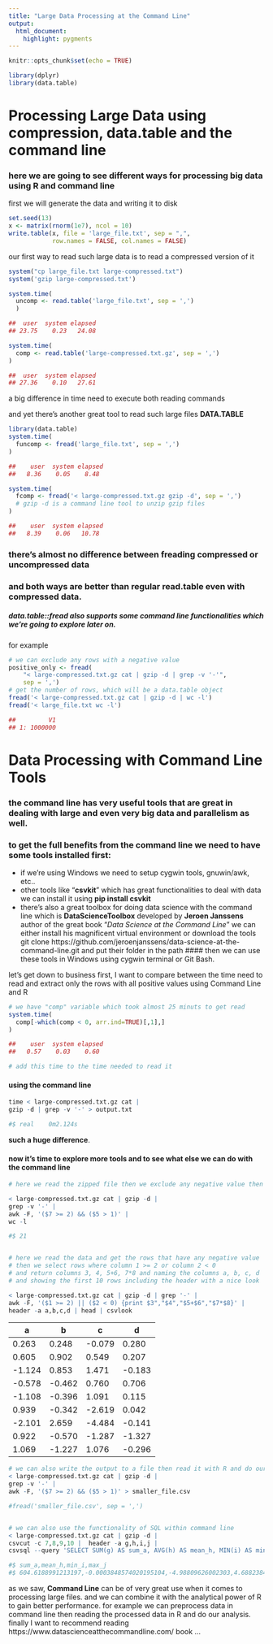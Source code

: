 ---
title: "Large Data Processing at the Command Line"
output: 
  html_document:
    highlight: pygments
---

```{r setup, include=FALSE}
knitr::opts_chunk$set(echo = TRUE)
```
```{r dplyr, include=FALSE}
library(dplyr)
library(data.table)
```
# Processing Large Data using compression, data.table and the command line
### here we are going to see different ways for processing big data using R and command line
first we will generate the data and writing it to disk
```{r generate, eval=FALSE}
set.seed(13)
x <- matrix(rnorm(1e7), ncol = 10)
write.table(x, file = 'large_file.txt', sep = ",", 
            row.names = FALSE, col.names = FALSE)

```
our first way to read such large data is to read a compressed version of it
```{r comp, eval=FALSE}
system("cp large_file.txt large-compressed.txt")
system('gzip large-compressed.txt')

system.time(
  uncomp <- read.table('large_file.txt', sep = ',')
  )

##  user  system elapsed 
## 23.75    0.23   24.08

system.time(
  comp <- read.table('large-compressed.txt.gz', sep = ',')
)

##  user  system elapsed 
## 27.36    0.10   27.61 

```
a big difference in time need to execute both reading commands

and yet there's another great tool to read such large files **DATA.TABLE**
```{r fread, eval=FALSE}
library(data.table)
system.time(
  funcomp <- fread('large_file.txt', sep = ',')
)

##    user  system elapsed 
##   8.36    0.05    8.48 

system.time(
  fcomp <- fread('< large-compressed.txt.gz gzip -d', sep = ',')
  # gzip -d is a command line tool to unzip gzip files
)

##    user  system elapsed 
##   8.39    0.06   10.78 

```
### there's almost no difference between freading compressed or uncompressed data 
### and both ways are better than regular read.table even with compressed data.

##### data.table::fread also supports some command line functionalities which we're going to explore later on.
for example 
```{r freadcmd, eval=FALSE}
# we can exclude any rows with a negative value
positive_only <- fread(
    "< large-compressed.txt.gz cat | gzip -d | grep -v '-'", 
    sep = ',')
# get the number of rows, which will be a data.table object
fread('< large-compressed.txt.gz cat | gzip -d | wc -l')
fread('< large_file.txt wc -l')

##         V1
## 1: 1000000

```

# Data Processing with Command Line Tools
### the command line has very useful tools that are great in dealing with large and even very big data and parallelism as well.
### to get the full benefits from the command line we need to have some tools installed first:
- if we're using Windows we need to setup cygwin tools, gnuwin/awk, etc..
- other tools like "**csvkit**" which has great functionalities to deal with data we   can install it using **pip install csvkit**
- there's also a great toolbox for doing data science with the command line 
  which is **DataScienceToolbox** developed by **Jeroen Janssens** author of the      great book "*Data Science at the Command Line*"
  we can either install his magnificent virtual environment or download the tools     git clone https://github.com/jeroenjanssens/data-science-at-the-command-line.git
  and put their folder in the path
#### then we can use these tools in Windows using cygwin terminal or Git Bash.  

let's get down to business 
first, I want to compare between the time need to read and extract only the rows with all positive values using Command Line and R

```{r exclude, eval=FALSE}
# we have "comp" variable which took almost 25 minuts to get read
system.time(
  comp[-which(comp < 0, arr.ind=TRUE)[,1],]
)

##    user  system elapsed 
##   0.57    0.03    0.60

# add this time to the time needed to read it

```
#### using the command line 
```{r, engine='bash', eval=FALSE}
time < large-compressed.txt.gz cat | 
gzip -d | grep -v '-' > output.txt

#$ real    0m2.124s

```
**such a huge difference**.

#### now it's time to explore more tools and to see what else we can do with the command line 

```{r commandline, engine='bash', eval=FALSE}
# here we read the zipped file then we exclude any negative value then we choose only the rows where columns 7 is greater than or equal to 2 and column 5 is greater than 1 then we get the number of rows

< large-compressed.txt.gz cat | gzip -d |
grep -v '-' |
awk -F, '($7 >= 2) && ($5 > 1)' | 
wc -l

#$ 21


# here we read the data and get the rows that have any negative value
# then we select rows where column 1 >= 2 or column 2 < 0 
# and return columns 3, 4, 5+6, 7*8 and naming the columns a, b, c, d 
# and showing the first 10 rows including the header with a nice look 

< large-compressed.txt.gz cat | gzip -d | grep '-' | 
awk -F, '($1 >= 2) || ($2 < 0) {print $3","$4","$5+$6","$7*$8}' | 
header -a a,b,c,d | head | csvlook

```
 |      a  |      b |       c |       d | 
 | ------ | -------| ------- | ------- | 
 |  0.263 |  0.248 | -0.079 |  0.280 | 
 |  0.605 |  0.902 |  0.549 |  0.207 | 
 | -1.124 |  0.853 |  1.471 | -0.183 | 
 | -0.578 | -0.462 |  0.760 |  0.706 | 
 | -1.108 | -0.396 |  1.091 |  0.115 | 
 |  0.939 | -0.342 | -2.619 |  0.042 | 
 | -2.101 |  2.659 | -4.484 | -0.141 | 
 |  0.922 | -0.570 | -1.287 | -1.327 | 
 |  1.069 | -1.227 |  1.076 | -0.296 | 

```{r commandline2, engine='bash', eval=FALSE}
# we can also write the output to a file then read it with R and do our analysis on it being much smaller
< large-compressed.txt.gz cat | gzip -d |
grep -v '-' |
awk -F, '($7 >= 2) && ($5 > 1)' > smaller_file.csv

#fread('smaller_file.csv', sep = ',')


# we can also use the functionality of SQL within command line
< large-compressed.txt.gz cat | gzip -d |
csvcut -c 7,8,9,10 |  header -a g,h,i,j |
csvsql --query 'SELECT SUM(g) AS sum_a, AVG(h) AS mean_h, MIN(i) AS min_i, MAX(j) AS max_j FROM stdin'

#$ sum_a,mean_h,min_i,max_j
#$ 604.6188991213197,-0.0003848574020195104,-4.98809626002303,4.68823847832136

```

as we saw, **Command Line** can be of very great use when it comes to processing large files.
and we can combine it with the analytical power of R to gain better performance.
for example we can preprocess data in command line then reading the processed data in R and do our analysis.
finally I want to recommend reading https://www.datascienceatthecommandline.com/ book ...


